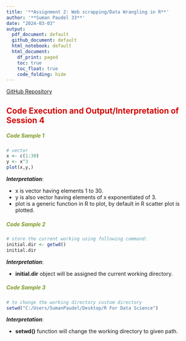 ```yaml
---
title: '**Assignment 2: Web scrapping/Data Wrangling in R**'
author: '**Suman Paudel 33**'
date: "2024-03-03"
output:
  pdf_document: default
  github_document: default
  html_notebook: default
  html_document:
    df_print: paged
    toc: true
    toc_float: true
    code_folding: hide
---
```

[GitHub Repository](https://github.com/sumanpaudel1997/R-For-Data-Science/tree/main)

## <span style="color:#d30000"> <b> Code Execution and Output/Interpretation of Session 4</b></span>

##### <span style="color:#7b9a26"> <b> Code Sample 1</b></span>

```r
# vector 
x <- c(1:30)
y <- x^3
plot(x,y,)
```

***Interpretation***:

-   x is vector having elements 1 to 30. 
-   y is also vector having elements of x exponentiated of 3. 
-   plot is a generic function in R to plot, by default in R scatter plot is plotted.


##### <span style="color:#7b9a26"> <b> Code Sample 2</b></span>

```r
# store the current working using following command:
initial.dir <- getwd()
initial.dir
```

***Interpretation***:

-   **initial.dir** object will be assigned the current working directory.

##### <span style="color:#7b9a26"> <b> Code Sample 3</b></span>

```r
# to change the working directory custom directory
setwd("C:/Users/SumanPaudel/Desktop/R For Data Science")
```

***Interpretation***:

-   **setwd()** function will change the working directory to given path.

 